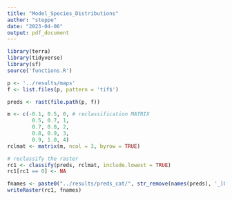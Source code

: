 ```yaml
---
title: "Model_Species_Distributions"
author: "steppe"
date: "2023-04-06"
output: pdf_document
---
```


```r
library(terra)
library(tidyverse)
library(sf)
source('functions.R')
```


```r
p <- '../results/maps'
f <- list.files(p, pattern = 'tif$')

preds <- rast(file.path(p, f))
```


```r

m <- c(-0.1, 0.5, 0, # reclassification MATRIX
        0.5, 0.7, 1,
        0.7, 0.8, 2,
        0.8, 0.9, 3,
        0.9, 1.0, 4)
rclmat <- matrix(m, ncol = 3, byrow = TRUE) 

# reclassify the raster
rc1 <- classify(preds, rclmat, include.lowest = TRUE)
rc1[rc1 == 0] <- NA
```

```r
fnames <- paste0("../results/preds_cat/", str_remove(names(preds), '_[0-9].*$'), ".tif")
writeRaster(rc1, fnames)
```

